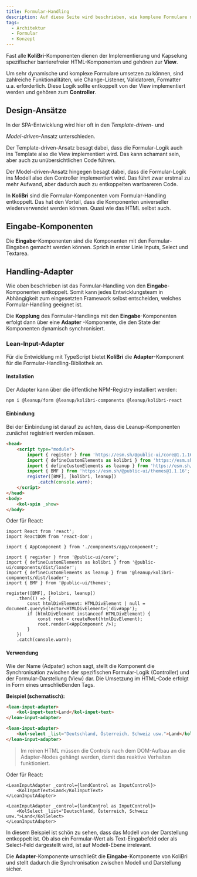 ```yaml
---
title: Formular-Handling
description: Auf diese Seite wird beschrieben, wie komplexe Formulare mit KoliBri umgesetzt werden können.
tags:
  - Architektur
  - Formular
  - Konzept
---
```


Fast alle **KoliBri**-Komponenten dienen der Implementierung und Kapselung spezifischer barrierefreier HTML-Komponenten und gehören zur **View**.

Um sehr dynamische und komplexe Formulare umsetzen zu können, sind zahlreiche Funktionalitäten, wie Change-Listener, Validatoren, Formatter u.a. erforderlich.
Diese Logik sollte entkoppelt von der View implementiert werden und gehören zum **Controller**.

## Design-Ansätze

In der <kol-abbr _title="Single-Page-Application">SPA</kol-abbr>-Entwicklung wird hier oft in den <i>Template-driven</i>- und

<i>Model-driven</i>-Ansatz unterschieden.

Der Template-driven-Ansatz besagt dabei, dass die Formular-Logik auch ins Template also die View implementiert wird. Das kann schamant sein, aber auch zu
unübersichtlichen Code führen.

Der Model-driven-Ansatz hingegen besagt dabei, dass die Formular-Logik ins Modell also den Controller implementiert wird. Das führt zwar erstmal zu mehr
Aufwand, aber dadurch auch zu entkoppelten wartbareren Code.

<kol-alert _type="info">

In **KoliBri** sind die Formular-Komponenten vom Formular-Handling entkoppelt. Das hat den Vorteil, dass die Komponenten universeller wiederverwendet werden
können. Quasi wie das HTML selbst auch.

</kol-alert>

## Eingabe-Komponenten

Die **Eingabe**-Komponenten sind die Komponenten mit den Formular-Eingaben gemacht werden können. Sprich in erster Linie <kol-link _href="/docs/konzepte/formular-input">Inputs, Select und Textarea</kol-link>.

## Handling-Adapter

Wie oben beschrieben ist das Formular-Handling von den **Eingabe**-Komponenten entkoppelt. Somit kann jedes Entwicklungsteam in Abhängigkeit zum eingesetzten
Framework selbst entscheiden, welches Formular-Handling geeignet ist.

<kol-alert _type="info">

Die **Kopplung** des Formular-Handlings mit den **Eingabe**-Komponenten erfolgt dann über eine **Adapter** -Komponente, die den State der Komponenten
dynamisch synchronisiert.

</kol-alert>

### Lean-Input-Adapter

Für die Entwicklung mit TypeScript bietet **KoliBri** die **Adapter**-Komponent für die Formular-Handling-Bibliothek <kol-link _href="https://www.npmjs.com/package/@leanup/form" _label="@leanup/form" _target="npmjs"/> an.

#### Installation

Der Adapter kann über die öffentliche NPM-Registry installiert werden:

```bash
npm i @leanup/form @leanup/kolibri-components @leanup/kolibri-react
```

#### Einbindung

Bei der Einbindung ist darauf zu achten, dass die Leanup-Komponenten zunächst registriert werden müssen.

```html
<head>
	<script type="module">
		import { register } from 'https://esm.sh/@public-ui/core@1.1.16';
		import { defineCustomElements as kolibri } from 'https://esm.sh/@public-ui/components@1.1.16/dist/loader';
		import { defineCustomElements as leanup } from 'https://esm.sh/@leanup/kolibri-components@1.0.5/dist/loader';
		import { BMF } from 'https://esm.sh/@public-ui/themes@1.1.16';
		register([BMF], [kolibri, leanup])
			.catch(console.warn);
	</script>
</head>
<body>
	<kol-spin _show>
</body>
```

Oder für React:

```tsx
import React from 'react';
import ReactDOM from 'react-dom';

import { AppComponent } from './components/app/component';

import { register } from '@public-ui/core';
import { defineCustomElements as kolibri } from '@public-ui/components/dist/loader';
import { defineCustomElements as leanup } from '@leanup/kolibri-components/dist/loader';
import { BMF } from '@public-ui/themes';

register([BMF], [kolibri, leanup])
	.then(() => {
		const htmlDivElement: HTMLDivElement | null = document.querySelector<HTMLDivElement>('div#app');
		if (htmlDivElement instanceof HTMLDivElement) {
			const root = createRoot(htmlDivElement);
			root.render(<AppComponent />);
		}
	})
	.catch(console.warn);
```

#### Verwendung

Wie der Name (Adpater) schon sagt, stellt die Komponent die Synchronisation zwischen der spezifischen Formular-Logik
(Controller) und der Formular-Darstellung (View) dar. Die Umsetzung im HTML-Code erfolgt in Form eines umschließenden
Tags.

**Beispiel (schematisch):**

```html
<lean-input-adapter>
	<kol-input-text>Land</kol-input-text>
</lean-input-adapter>

<lean-input-adapter>
	<kol-select _list="Deutschland, Österreich, Schweiz usw.">Land</kol-select>
</lean-input-adapter>
```

> Im reinen HTML müssen die Controls nach dem DOM-Aufbau an die Adapter-Nodes gehängt werden, damit das reaktive Verhalten funktioniert.

Oder für React:

```tsx
<LeanInputAdapter _control={landControl as InputControl}>
	<KolInputText>Land</KolInputText>
</LeanInputAdapter>

<LeanInputAdapter _control={landControl as InputControl}>
	<KolSelect _list="Deutschland, Österreich, Schweiz usw.">Land</KolSelect>
</LeanInputAdapter>
```

<kol-alert _type="info">

In diesem Beispiel ist schön zu sehen, dass das Modell von der Darstellung entkoppelt ist. Ob also ein Formular-Wert als Text-Eingabefeld oder als Select-Feld
dargestellt wird, ist auf Modell-Ebene irrelevant.

</kol-alert>

Die **Adapter**-Komponente umschließt die **Eingabe**-Komponente von KoliBri und stellt dadurch die Synchronisation
zwischen Modell und Darstellung sicher.
